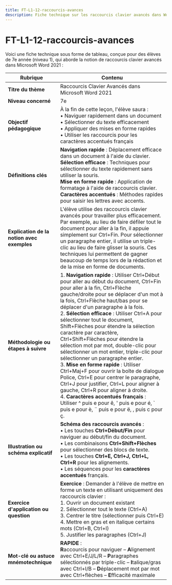 ```yaml
---
title: FT-L1-12-raccourcis-avances
description: Fiche technique sur les raccourcis clavier avancés dans Word 2021
---
```


# FT-L1-12-raccourcis-avances
Voici une fiche technique sous forme de tableau, conçue pour des élèves de 7e année (niveau 1), qui aborde la notion de raccourcis clavier avancés dans Microsoft Word 2021 :

| **Rubrique**                                  | **Contenu**                                                                                                                                                                                                                                                                                                                                                                                                                        |
|-----------------------------------------------|-------------------------------------------------------------------------------------------------------------------------------------------------------------------------------------------------------------------------------------------------------------------------------------------------------------------------------------------------------------------------------------------------------------------------------------|
| **Titre du thème**                            | Raccourcis Clavier Avancés dans Microsoft Word 2021                                                                                                                                                                                                                                                                                                                                                                                         |
| **Niveau concerné**                           | 7e                                                                                                                                                                                                                                                                                                                                                                                                                                  |
| **Objectif pédagogique**                      | À la fin de cette leçon, l'élève saura : <br/>• Naviguer rapidement dans un document <br/>• Sélectionner du texte efficacement <br/>• Appliquer des mises en forme rapides <br/>• Utiliser les raccourcis pour les caractères accentués français                                                                                                                                                                                                                |
| **Définitions clés**                          | **Navigation rapide** : Déplacement efficace dans un document à l'aide du clavier. <br/>**Sélection efficace** : Techniques pour sélectionner du texte rapidement sans utiliser la souris. <br/>**Mise en forme rapide** : Application de formatage à l'aide de raccourcis clavier. <br/>**Caractères accentués** : Méthodes rapides pour saisir les lettres avec accents.                                                                                                                                                                          |
| **Explication de la notion avec exemples**    | L'élève utilise des raccourcis clavier avancés pour travailler plus efficacement. Par exemple, au lieu de faire défiler tout le document pour aller à la fin, il appuie simplement sur Ctrl+Fin. Pour sélectionner un paragraphe entier, il utilise un triple-clic au lieu de faire glisser la souris. Ces techniques lui permettent de gagner beaucoup de temps lors de la rédaction et de la mise en forme de documents.                                                                                                                       |
| **Méthodologie ou étapes à suivre**           | 1. **Navigation rapide** : Utiliser Ctrl+Début pour aller au début du document, Ctrl+Fin pour aller à la fin, Ctrl+Flèche gauche/droite pour se déplacer d'un mot à la fois, Ctrl+Flèche haut/bas pour se déplacer d'un paragraphe à la fois.<br/>2. **Sélection efficace** : Utiliser Ctrl+A pour sélectionner tout le document, Shift+Flèches pour étendre la sélection caractère par caractère, Ctrl+Shift+Flèches pour étendre la sélection mot par mot, double-clic pour sélectionner un mot entier, triple-clic pour sélectionner un paragraphe entier.<br/>3. **Mise en forme rapide** : Utiliser Ctrl+Maj+F pour ouvrir la boîte de dialogue Police, Ctrl+E pour centrer le paragraphe, Ctrl+J pour justifier, Ctrl+L pour aligner à gauche, Ctrl+R pour aligner à droite.<br/>4. **Caractères accentués français** : Utiliser ^ puis e pour ê, ' puis e pour é, ` puis e pour è, ¨ puis e pour ë, , puis c pour ç. |
| **Illustration ou schéma explicatif**         | **Schéma des raccourcis avancés** : <br/>• Les touches **Ctrl+Début/Fin** pour naviguer au début/fin du document. <br/>• Les combinaisons **Ctrl+Shift+Flèches** pour sélectionner des blocs de texte. <br/>• Les touches **Ctrl+E, Ctrl+J, Ctrl+L, Ctrl+R** pour les alignements. <br/>• Les séquences pour les **caractères accentués** français.                                                                                   |
| **Exercice d'application ou question**        | **Exercice** : Demander à l'élève de mettre en forme un texte en utilisant uniquement des raccourcis clavier : <br/>1. Ouvrir un document existant <br/>2. Sélectionner tout le texte (Ctrl+A) <br/>3. Centrer le titre (sélectionner puis Ctrl+E) <br/>4. Mettre en gras et en italique certains mots (Ctrl+B, Ctrl+I) <br/>5. Justifier les paragraphes (Ctrl+J)                                                                                                                    |
| **Mot-clé ou astuce mnémotechnique**          | **RAPIDE** : <br/>**R**accourcis pour naviguer – **A**lignement avec Ctrl+E/J/L/R – **P**aragraphes sélectionnés par triple-clic – **I**talique/gras avec Ctrl+I/B – **D**éplacement mot par mot avec Ctrl+flèches – **E**fficacité maximale                                                                                                                                                                                                                                                                                                                           |